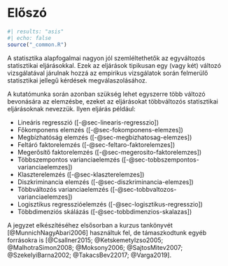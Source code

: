 # Előszó {#sec-eloszo .unnumbered}

```r
#| results: "asis"
#| echo: false
source("_common.R")
```

A statisztika alapfogalmai nagyon jól szemléltethetők az egyváltozós statisztikai eljárásokkal. Ezek az eljárások tipikusan egy (vagy két) változó vizsgálatával járulnak hozzá az empirikus vizsgálatok során felmerülő statisztikai jellegű kérdések megválaszolásához.

A kutatómunka során azonban szükség lehet egyszerre több változó bevonására az elemzésbe, ezeket az eljárásokat többváltozós statisztikai eljárásoknak nevezzük. Ilyen eljárás például:

* Lineáris regresszió ([-@sec-linearis-regresszio])
* Főkomponens elemzés ([-@sec-fokomponens-elemzes])
* Megbízhatóság elemzés ([-@sec-megbizhatosag-elemzes])
* Feltáró faktorelemzés ([-@sec-feltaro-faktorelemzes])
* Megerősítő faktorelemzés ([-@sec-megerosito-faktorelemzes])
* Többszempontos varianciaelemzés ([-@sec-tobbszempontos-varianciaelemzes])
* Klaszterelemzés ([-@sec-klaszterelemzes])
* Diszkriminancia elemzés ([-@sec-diszkriminancia-elemzes])
* Többváltozós varianciaelemzés ([-@sec-tobbvaltozos-varianciaelemzes])
* Logisztikus regresszióelemzés ([-@sec-logisztikus-regresszio])
* Többdimenziós skálázás ([-@sec-tobbdimenzios-skalazas])



A jegyzet elkészítéséhez elsősorban a kurzus tankönyvét [@MunnichNagyAbari2006] használtuk fel, de támaszkodtunk egyéb forrásokra is [@Csallner2015; @KetskemetyIzso2005; @MalhotraSimon2008; @Moksony2006; @SajtosMitev2007; @SzekelyiBarna2002; @TakacsBev22017; @Varga2019].


\mainmatter


